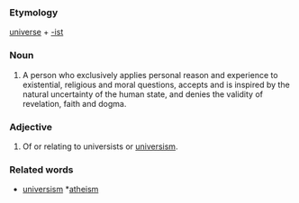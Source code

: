 ===Etymology===
[[universe]] + [[-ist]]

===Noun===
#A person who exclusively applies personal reason and experience to existential, religious and moral questions, accepts and is inspired by the natural uncertainty of the human state, and denies the validity of revelation, faith and dogma.

===Adjective===
#Of or relating to universists or [[universism]].

===Related words===
*[[universism]] *[[atheism]]